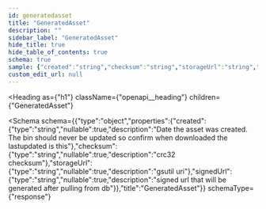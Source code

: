 ```yaml
---
id: generatedasset
title: "GeneratedAsset"
description: ""
sidebar_label: "GeneratedAsset"
hide_title: true
hide_table_of_contents: true
schema: true
sample: {"created":"string","checksum":"string","storageUrl":"string","signedUrl":"string"}
custom_edit_url: null
---
```



<Heading
  as={"h1"}
  className={"openapi__heading"}
  children={"GeneratedAsset"}
>
</Heading>





<Schema
  schema={{"type":"object","properties":{"created":{"type":"string","nullable":true,"description":"Date the asset was created. The bin should never be updated so confirm when downloaded the lastupdated is this"},"checksum":{"type":"string","nullable":true,"description":"crc32 checksum"},"storageUrl":{"type":"string","nullable":true,"description":"gsutil uri"},"signedUrl":{"type":"string","nullable":true,"description":"signed url that will be generated after pulling from db"}},"title":"GeneratedAsset"}}
  schemaType={"response"}
>
  
</Schema>
            